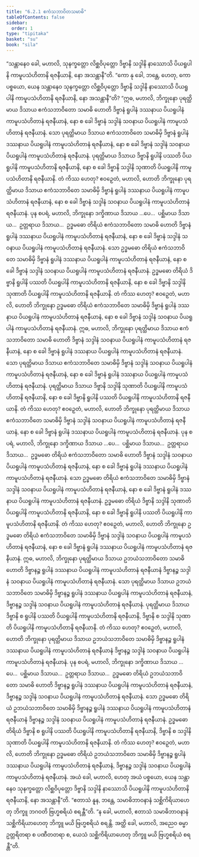 ```yaml
---
title: "6.2.1 ဧကံသဘာဝိတသမာဓိ"
tableOfContents: false
sidebar:
  order: 1
type: "tipitaka"
basket: "su"
book: "sila"
---
```



<DynamicBreadcrumb />

<Division number="365" book="sila">

<Paragraph number="604" book="sila">
“သန္တာနေဝ ခေါ, မဟာလိ, သုနက္ခတ္တော လိစ္ဆဝိပုတ္တော ဒိဗ္ဗာနိ သဒ္ဒါနိ နာဿောသိ ပိယရူပါနိ ကာမူပသံဟိတာနိ ရဇနီယာနိ, နော အသန္တာနီ”တိ. “ကော နု ခေါ, ဘန္တေ, ဟေတု, ကော ပစ္စယော, ယေန သန္တာနေဝ သုနက္ခတ္တော လိစ္ဆဝိပုတ္တော ဒိဗ္ဗာနိ သဒ္ဒါနိ နာဿောသိ ပိယရူပါနိ ကာမူပသံဟိတာနိ ရဇနီယာနိ, နော အသန္တာနီ”တိ?
</Paragraph>

</Division>
<Division number="366" book="sila">

<Paragraph number="605" book="sila">
“ဣဓ, မဟာလိ, ဘိက္ခုနော ပုရတ္ထိမာယ ဒိသာယ ဧကံသဘာဝိတော သမာဓိ ဟောတိ ဒိဗ္ဗာနံ ရူပါနံ ဒဿနာယ ပိယရူပါနံ ကာမူပသံဟိတာနံ ရဇနီယာနံ, နော စ ခေါ ဒိဗ္ဗာနံ သဒ္ဒါနံ သဝနာယ ပိယရူပါနံ ကာမူပသံဟိတာနံ ရဇနီယာနံ. သော ပုရတ္ထိမာယ ဒိသာယ ဧကံသဘာဝိတေ သမာဓိမှိ ဒိဗ္ဗာနံ ရူပါနံ ဒဿနာယ ပိယရူပါနံ ကာမူပသံဟိတာနံ ရဇနီယာနံ, နော စ ခေါ ဒိဗ္ဗာနံ သဒ္ဒါနံ သဝနာယ ပိယရူပါနံ ကာမူပသံဟိတာနံ ရဇနီယာနံ. ပုရတ္ထိမာယ ဒိသာယ ဒိဗ္ဗာနိ ရူပါနိ ပဿတိ ပိယရူပါနိ ကာမူပသံဟိတာနိ ရဇနီယာနိ, နော စ ခေါ ဒိဗ္ဗာနိ သဒ္ဒါနိ သုဏာတိ ပိယရူပါနိ ကာမူပသံဟိတာနိ ရဇနီယာနိ. တံ ကိဿ ဟေတု? ဧဝဉှေတံ, မဟာလိ, ဟောတိ ဘိက္ခုနော ပုရတ္ထိမာယ ဒိသာယ ဧကံသဘာဝိတေ သမာဓိမှိ ဒိဗ္ဗာနံ ရူပါနံ ဒဿနာယ ပိယရူပါနံ ကာမူပသံဟိတာနံ ရဇနီယာနံ, နော စ ခေါ ဒိဗ္ဗာနံ သဒ္ဒါနံ သဝနာယ ပိယရူပါနံ ကာမူပသံဟိတာနံ ရဇနီယာနံ.
</Paragraph>

</Division>
<Division number="367" book="sila">

<Paragraph number="606" book="sila">
ပုန စပရံ, မဟာလိ, ဘိက္ခုနော ဒက္ခိဏာယ ဒိသာယ …ပေ…  ပစ္ဆိမာယ ဒိသာယ…  ဥတ္တရာယ ဒိသာယ…  ဥဒ္ဓမဓော တိရိယံ ဧကံသဘာဝိတော သမာဓိ ဟောတိ ဒိဗ္ဗာနံ ရူပါနံ ဒဿနာယ ပိယရူပါနံ ကာမူပသံဟိတာနံ ရဇနီယာနံ, နော စ ခေါ ဒိဗ္ဗာနံ သဒ္ဒါနံ သဝနာယ ပိယရူပါနံ ကာမူပသံဟိတာနံ ရဇနီယာနံ. သော ဥဒ္ဓမဓော တိရိယံ ဧကံသဘာဝိတေ သမာဓိမှိ ဒိဗ္ဗာနံ ရူပါနံ ဒဿနာယ ပိယရူပါနံ ကာမူပသံဟိတာနံ ရဇနီယာနံ, နော စ ခေါ ဒိဗ္ဗာနံ သဒ္ဒါနံ သဝနာယ ပိယရူပါနံ ကာမူပသံဟိတာနံ ရဇနီယာနံ. ဥဒ္ဓမဓော တိရိယံ ဒိဗ္ဗာနိ ရူပါနိ ပဿတိ ပိယရူပါနိ ကာမူပသံဟိတာနိ ရဇနီယာနိ, နော စ ခေါ ဒိဗ္ဗာနိ သဒ္ဒါနိ သုဏာတိ ပိယရူပါနိ ကာမူပသံဟိတာနိ ရဇနီယာနိ. တံ ကိဿ ဟေတု? ဧဝဉှေတံ, မဟာလိ, ဟောတိ ဘိက္ခုနော ဥဒ္ဓမဓော တိရိယံ ဧကံသဘာဝိတေ သမာဓိမှိ ဒိဗ္ဗာနံ ရူပါနံ ဒဿနာယ ပိယရူပါနံ ကာမူပသံဟိတာနံ ရဇနီယာနံ, နော စ ခေါ ဒိဗ္ဗာနံ သဒ္ဒါနံ သဝနာယ ပိယရူပါနံ ကာမူပသံဟိတာနံ ရဇနီယာနံ.
</Paragraph>

</Division>
<Division number="368" book="sila">

<Paragraph number="607" book="sila">
ဣဓ, မဟာလိ, ဘိက္ခုနော ပုရတ္ထိမာယ ဒိသာယ ဧကံသဘာဝိတော သမာဓိ ဟောတိ ဒိဗ္ဗာနံ သဒ္ဒါနံ သဝနာယ ပိယရူပါနံ ကာမူပသံဟိတာနံ ရဇနီယာနံ, နော စ ခေါ ဒိဗ္ဗာနံ ရူပါနံ ဒဿနာယ ပိယရူပါနံ ကာမူပသံဟိတာနံ ရဇနီယာနံ. သော ပုရတ္ထိမာယ ဒိသာယ ဧကံသဘာဝိတေ သမာဓိမှိ ဒိဗ္ဗာနံ သဒ္ဒါနံ သဝနာယ ပိယရူပါနံ ကာမူပသံဟိတာနံ ရဇနီယာနံ, နော စ ခေါ ဒိဗ္ဗာနံ ရူပါနံ ဒဿနာယ ပိယရူပါနံ ကာမူပသံဟိတာနံ ရဇနီယာနံ. ပုရတ္ထိမာယ ဒိသာယ ဒိဗ္ဗာနိ သဒ္ဒါနိ သုဏာတိ ပိယရူပါနိ ကာမူပသံဟိတာနိ ရဇနီယာနိ, နော စ ခေါ ဒိဗ္ဗာနိ ရူပါနိ ပဿတိ ပိယရူပါနိ ကာမူပသံဟိတာနိ ရဇနီယာနိ. တံ ကိဿ ဟေတု? ဧဝဉှေတံ, မဟာလိ, ဟောတိ ဘိက္ခုနော ပုရတ္ထိမာယ ဒိသာယ ဧကံသဘာဝိတေ သမာဓိမှိ ဒိဗ္ဗာနံ သဒ္ဒါနံ သဝနာယ ပိယရူပါနံ ကာမူပသံဟိတာနံ ရဇနီယာနံ, နော စ ခေါ ဒိဗ္ဗာနံ ရူပါနံ ဒဿနာယ ပိယရူပါနံ ကာမူပသံဟိတာနံ ရဇနီယာနံ.
</Paragraph>

</Division>
<Division number="369" book="sila">

<Paragraph number="608" book="sila">
ပုန စပရံ, မဟာလိ, ဘိက္ခုနော ဒက္ခိဏာယ ဒိသာယ …ပေ…  ပစ္ဆိမာယ ဒိသာယ…  ဥတ္တရာယ ဒိသာယ…  ဥဒ္ဓမဓော တိရိယံ ဧကံသဘာဝိတော သမာဓိ ဟောတိ ဒိဗ္ဗာနံ သဒ္ဒါနံ သဝနာယ ပိယရူပါနံ ကာမူပသံဟိတာနံ ရဇနီယာနံ, နော စ ခေါ ဒိဗ္ဗာနံ ရူပါနံ ဒဿနာယ ပိယရူပါနံ ကာမူပသံဟိတာနံ ရဇနီယာနံ. သော ဥဒ္ဓမဓော တိရိယံ ဧကံသဘာဝိတေ သမာဓိမှိ ဒိဗ္ဗာနံ သဒ္ဒါနံ သဝနာယ ပိယရူပါနံ ကာမူပသံဟိတာနံ ရဇနီယာနံ, နော စ ခေါ ဒိဗ္ဗာနံ ရူပါနံ ဒဿနာယ ပိယရူပါနံ ကာမူပသံဟိတာနံ ရဇနီယာနံ. ဥဒ္ဓမဓော တိရိယံ ဒိဗ္ဗာနိ သဒ္ဒါနိ သုဏာတိ ပိယရူပါနိ ကာမူပသံဟိတာနိ ရဇနီယာနိ, နော စ ခေါ ဒိဗ္ဗာနိ ရူပါနိ ပဿတိ ပိယရူပါနိ ကာမူပသံဟိတာနိ ရဇနီယာနိ. တံ ကိဿ ဟေတု? ဧဝဉှေတံ, မဟာလိ, ဟောတိ ဘိက္ခုနော ဥဒ္ဓမဓော တိရိယံ ဧကံသဘာဝိတေ သမာဓိမှိ ဒိဗ္ဗာနံ သဒ္ဒါနံ သဝနာယ ပိယရူပါနံ ကာမူပသံဟိတာနံ ရဇနီယာနံ, နော စ ခေါ ဒိဗ္ဗာနံ ရူပါနံ ဒဿနာယ ပိယရူပါနံ ကာမူပသံဟိတာနံ ရဇနီယာနံ.
</Paragraph>

</Division>
<Division number="370" book="sila">

<Paragraph number="609" book="sila">
ဣဓ, မဟာလိ, ဘိက္ခုနော ပုရတ္ထိမာယ ဒိသာယ ဥဘယံသဘာဝိတော သမာဓိ ဟောတိ ဒိဗ္ဗာနဉ္စ ရူပါနံ ဒဿနာယ ပိယရူပါနံ ကာမူပသံဟိတာနံ ရဇနီယာနံ ဒိဗ္ဗာနဉ္စ သဒ္ဒါနံ သဝနာယ ပိယရူပါနံ ကာမူပသံဟိတာနံ ရဇနီယာနံ. သော ပုရတ္ထိမာယ ဒိသာယ ဥဘယံသဘာဝိတေ သမာဓိမှိ ဒိဗ္ဗာနဉ္စ ရူပါနံ ဒဿနာယ ပိယရူပါနံ ကာမူပသံဟိတာနံ ရဇနီယာနံ, ဒိဗ္ဗာနဉ္စ သဒ္ဒါနံ သဝနာယ ပိယရူပါနံ ကာမူပသံဟိတာနံ ရဇနီယာနံ. ပုရတ္ထိမာယ ဒိသာယ ဒိဗ္ဗာနိ စ ရူပါနိ ပဿတိ ပိယရူပါနိ ကာမူပသံဟိတာနိ ရဇနီယာနိ, ဒိဗ္ဗာနိ စ သဒ္ဒါနိ သုဏာတိ ပိယရူပါနိ ကာမူပသံဟိတာနိ ရဇနီယာနိ. တံ ကိဿ ဟေတု? ဧဝဉှေတံ, မဟာလိ, ဟောတိ ဘိက္ခုနော ပုရတ္ထိမာယ ဒိသာယ ဥဘယံသဘာဝိတေ သမာဓိမှိ ဒိဗ္ဗာနဉ္စ ရူပါနံ ဒဿနာယ ပိယရူပါနံ ကာမူပသံဟိတာနံ ရဇနီယာနံ ဒိဗ္ဗာနဉ္စ သဒ္ဒါနံ သဝနာယ ပိယရူပါနံ ကာမူပသံဟိတာနံ ရဇနီယာနံ.
</Paragraph>

</Division>
<Division number="371" book="sila">

<Paragraph number="610" book="sila">
ပုန စပရံ, မဟာလိ, ဘိက္ခုနော ဒက္ခိဏာယ ဒိသာယ …ပေ…  ပစ္ဆိမာယ ဒိသာယ…  ဥတ္တရာယ ဒိသာယ…  ဥဒ္ဓမဓော တိရိယံ ဥဘယံသဘာဝိတော သမာဓိ ဟောတိ ဒိဗ္ဗာနဉ္စ ရူပါနံ ဒဿနာယ ပိယရူပါနံ ကာမူပသံဟိတာနံ ရဇနီယာနံ, ဒိဗ္ဗာနဉ္စ သဒ္ဒါနံ သဝနာယ ပိယရူပါနံ ကာမူပသံဟိတာနံ ရဇနီယာနံ. သော ဥဒ္ဓမဓော တိရိယံ ဥဘယံသဘာဝိတေ သမာဓိမှိ ဒိဗ္ဗာနဉ္စ ရူပါနံ ဒဿနာယ ပိယရူပါနံ ကာမူပသံဟိတာနံ ရဇနီယာနံ ဒိဗ္ဗာနဉ္စ သဒ္ဒါနံ သဝနာယ ပိယရူပါနံ ကာမူပသံဟိတာနံ ရဇနီယာနံ. ဥဒ္ဓမဓော တိရိယံ ဒိဗ္ဗာနိ စ ရူပါနိ ပဿတိ ပိယရူပါနိ ကာမူပသံဟိတာနိ ရဇနီယာနိ, ဒိဗ္ဗာနိ စ သဒ္ဒါနိ သုဏာတိ ပိယရူပါနိ ကာမူပသံဟိတာနိ ရဇနီယာနိ. တံ ကိဿ ဟေတု? ဧဝဉှေတံ, မဟာလိ, ဟောတိ ဘိက္ခုနော ဥဒ္ဓမဓော တိရိယံ ဥဘယံသဘာဝိတေ သမာဓိမှိ ဒိဗ္ဗာနဉ္စ ရူပါနံ ဒဿနာယ ပိယရူပါနံ ကာမူပသံဟိတာနံ ရဇနီယာနံ, ဒိဗ္ဗာနဉ္စ သဒ္ဒါနံ သဝနာယ ပိယရူပါနံ ကာမူပသံဟိတာနံ ရဇနီယာနံ. အယံ ခေါ, မဟာလိ, ဟေတု အယံ ပစ္စယော, ယေန သန္တာနေဝ သုနက္ခတ္တော လိစ္ဆဝိပုတ္တော ဒိဗ္ဗာနိ သဒ္ဒါနိ နာဿောသိ ပိယရူပါနိ ကာမူပသံဟိတာနိ ရဇနီယာနိ, နော အသန္တာနီ”တိ.
</Paragraph>

</Division>
<Division number="372" book="sila">

<Paragraph number="611" book="sila">
“ဧတာသံ နူန, ဘန္တေ, သမာဓိဘာဝနာနံ သစ္ဆိကိရိယာဟေတု ဘိက္ခူ ဘဂဝတိ ဗြဟ္မစရိယံ စရန္တီ”တိ. “န ခေါ, မဟာလိ, ဧတာသံ သမာဓိဘာဝနာနံ သစ္ဆိကိရိယာဟေတု ဘိက္ခူ မယိ ဗြဟ္မစရိယံ စရန္တိ. အတ္ထိ ခေါ, မဟာလိ, အညေဝ ဓမ္မာ ဥတ္တရိတရာ စ ပဏီတတရာ စ, ယေသံ သစ္ဆိကိရိယာဟေတု ဘိက္ခူ မယိ ဗြဟ္မစရိယံ စရန္တီ”တိ.
</Paragraph>
</Division>